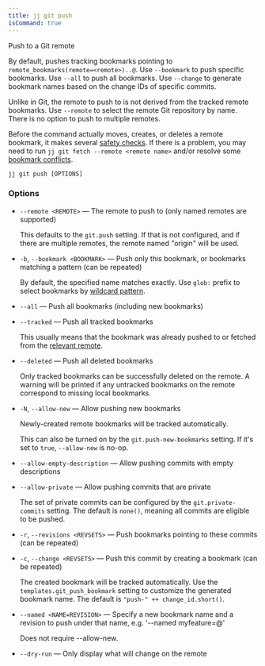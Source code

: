 ```yaml
---
title: jj git push
isCommand: true
---
```


Push to a Git remote

By default, pushes tracking bookmarks pointing to `remote_bookmarks(remote=<remote>)..@`. Use `--bookmark` to push specific bookmarks. Use `--all` to push all bookmarks. Use `--change` to generate bookmark names based on the change IDs of specific commits.

Unlike in Git, the remote to push to is not derived from the tracked remote bookmarks. Use `--remote` to select the remote Git repository by name. There is no option to push to multiple remotes.

Before the command actually moves, creates, or deletes a remote bookmark, it makes several [safety checks]. If there is a problem, you may need to run `jj git fetch --remote <remote name>` and/or resolve some [bookmark conflicts].

[safety checks]: https://jj-vcs.github.io/jj/latest/bookmarks/#pushing-bookmarks-safety-checks

[bookmark conflicts]: https://jj-vcs.github.io/jj/latest/bookmarks/#conflicts

```shell title="Usage"
jj git push [OPTIONS]
```

### Options

- `--remote <REMOTE>` — The remote to push to (only named remotes are supported)

  This defaults to the `git.push` setting. If that is not configured, and if there are multiple remotes, the remote named "origin" will be used.
- `-b`, `--bookmark <BOOKMARK>` — Push only this bookmark, or bookmarks matching a pattern (can be repeated)

  By default, the specified name matches exactly. Use `glob:` prefix to select bookmarks by [wildcard pattern].

  [wildcard pattern]: https://jj-vcs.github.io/jj/latest/revsets#string-patterns
- `--all` — Push all bookmarks (including new bookmarks)
- `--tracked` — Push all tracked bookmarks

  This usually means that the bookmark was already pushed to or fetched from the [relevant remote].

  [relevant remote]: https://jj-vcs.github.io/jj/latest/bookmarks#remotes-and-tracked-bookmarks
- `--deleted` — Push all deleted bookmarks

  Only tracked bookmarks can be successfully deleted on the remote. A warning will be printed if any untracked bookmarks on the remote correspond to missing local bookmarks.
- `-N`, `--allow-new` — Allow pushing new bookmarks

  Newly-created remote bookmarks will be tracked automatically.

  This can also be turned on by the `git.push-new-bookmarks` setting. If it's set to `true`, `--allow-new` is no-op.
- `--allow-empty-description` — Allow pushing commits with empty descriptions
- `--allow-private` — Allow pushing commits that are private

  The set of private commits can be configured by the `git.private-commits` setting. The default is `none()`, meaning all commits are eligible to be pushed.
- `-r`, `--revisions <REVSETS>` — Push bookmarks pointing to these commits (can be repeated)
- `-c`, `--change <REVSETS>` — Push this commit by creating a bookmark (can be repeated)

  The created bookmark will be tracked automatically. Use the `templates.git_push_bookmark` setting to customize the generated bookmark name. The default is `"push-" ++ change_id.short()`.
- `--named <NAME=REVISION>` — Specify a new bookmark name and a revision to push under that name, e.g. '--named myfeature=@'

  Does not require --allow-new.
- `--dry-run` — Only display what will change on the remote

